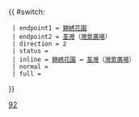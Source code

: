 {{ #switch: {{{format|}}}
  | endpoint1 = [[錦綉花園]]
  | endpoint2 = [[荃灣]]（[[灣景廣場]]）
  | direction = 2
  | status = {{HK Bus Status|P}}
  | inline = [[錦綉花園]] ↔ [[荃灣]]（[[灣景廣場]]）
  | normal =
  | full =
}}<noinclude>[[Category:新界居民巴士路線模板|92]]</noinclude>